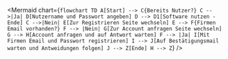 
<Mermaid
  chart={`flowchart TD
    A[Start] --> C{Bereits Nutzer?}
    C -->|Ja| D[Nutzername und Passwort angeben]
    D --> D1[Software nutzen - Ende]
    C -->|Nein| E[Zur Registrieren Seite wechseln]
    E --> F{Firmen Email vorhanden?}
    F --> |Nein| G[Zur Account anfragen Seite wechseln]
    G --> H[Account anfragen und auf Antwort warten]
    F --> |Ja| I[Mit Firmen Email und Passwort registrieren]
    I --> J[Auf Bestätigungsmail warten und Antweidungen folgen]
    J --> Z[Ende]
    H --> Z`}
/>
